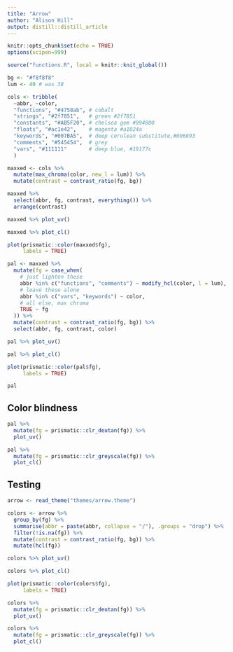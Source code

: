 ```yaml
---
title: "Arrow"
author: "Alison Hill"
output: distill::distill_article
---
```


```r
knitr::opts_chunk$set(echo = TRUE)
options(scipen=999)
```

```r
source("functions.R", local = knitr::knit_global())
```

```r
bg <- "#f8f8f8"
lum <- 40 # was 38

cols <- tribble(
  ~abbr, ~color,
  "functions", "#4758ab", # cobalt
  "strings", "#2f7851",   # green #2f7851
  "constants", "#AB5F20", # chelsea gem #994800
  "floats", "#ac1e42",    # magenta #a1024a
  "keywords", "#007BA5",  # deep cerulean substitute,#006893 
  "comments", "#545454",  # grey
  "vars", "#111111"       # deep blue, #19177c
  )

maxxed <- cols %>% 
  mutate(max_chroma(color, new_l = lum)) %>% 
  mutate(contrast = contrast_ratio(fg, bg))
```


```r
maxxed %>% 
  select(abbr, fg, contrast, everything()) %>% 
  arrange(contrast)

maxxed %>% plot_uv()

maxxed %>% plot_cl()

plot(prismatic::color(maxxed$fg), 
     labels = TRUE)
```

```r
pal <- maxxed %>% 
  mutate(fg = case_when(
    # just lighten these
    abbr %in% c("functions", "comments") ~ modify_hcl(color, l = lum),
    # leave these alone
    abbr %in% c("vars", "keywords") ~ color,
    # all else, max chroma
    TRUE ~ fg
  )) %>% 
  mutate(contrast = contrast_ratio(fg, bg)) %>% 
  select(abbr, fg, contrast, color)

pal %>% plot_uv()

pal %>% plot_cl()

plot(prismatic::color(pal$fg), 
     labels = TRUE)

pal
```


## Color blindness

```r
pal %>%
  mutate(fg = prismatic::clr_deutan(fg)) %>%
  plot_uv()

pal %>%
  mutate(fg = prismatic::clr_greyscale(fg)) %>%
  plot_cl()
```

## Testing

```r
arrow <- read_theme("themes/arrow.theme")

colors <- arrow %>%
  group_by(fg) %>%
  summarise(abbr = paste(abbr, collapse = "/"), .groups = "drop") %>%
  filter(!is.na(fg)) %>% 
  mutate(contrast = contrast_ratio(fg, bg)) %>% 
  mutate(hcl(fg))

colors %>% plot_uv()

colors %>% plot_cl()

plot(prismatic::color(colors$fg), 
     labels = TRUE)

colors %>%
  mutate(fg = prismatic::clr_deutan(fg)) %>%
  plot_uv()

colors %>%
  mutate(fg = prismatic::clr_greyscale(fg)) %>%
  plot_cl()
```

